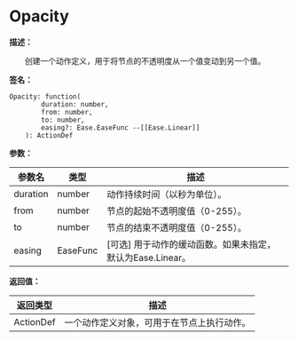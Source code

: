 
# Opacity

**描述：**

&emsp;&emsp;创建一个动作定义，用于将节点的不透明度从一个值变动到另一个值。

**签名：**
```tl
Opacity: function(
		duration: number,
		from: number,
		to: number,
		easing?: Ease.EaseFunc --[[Ease.Linear]]
	): ActionDef
```

**参数：**

| 参数名 | 类型 | 描述 |
| --- | --- | --- |
| duration | number | 动作持续时间（以秒为单位）。 |
| from | number | 节点的起始不透明度值（0-255）。 |
| to | number | 节点的结束不透明度值（0-255）。 |
| easing | EaseFunc | [可选] 用于动作的缓动函数。如果未指定，默认为Ease.Linear。 |

**返回值：**

| 返回类型 | 描述 |
| --- | --- |
| ActionDef | 一个动作定义对象，可用于在节点上执行动作。 |